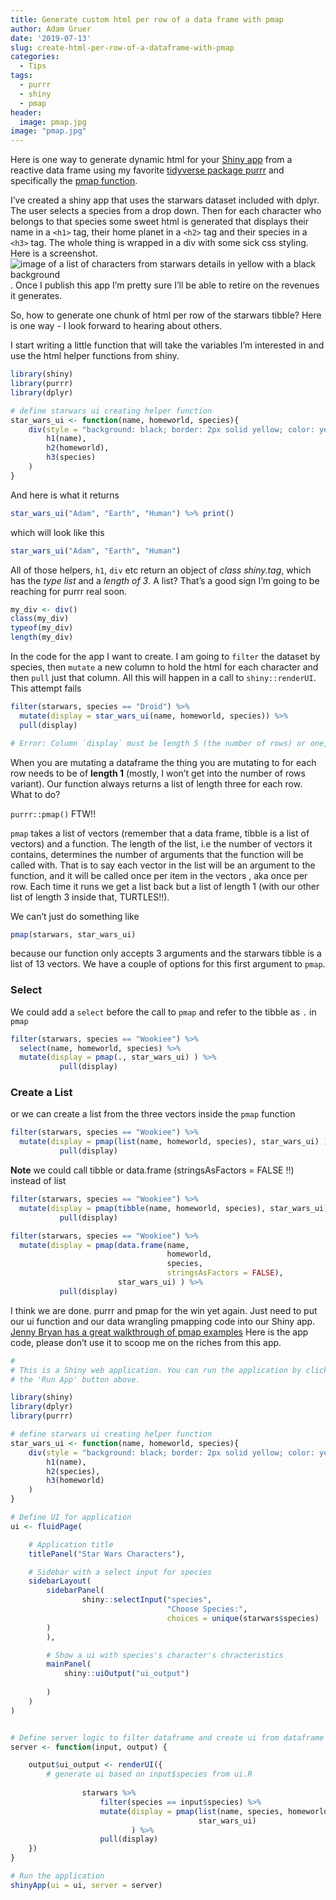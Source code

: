 ```yaml
---
title: Generate custom html per row of a data frame with pmap
author: Adam Gruer
date: '2019-07-13'
slug: create-html-per-row-of-a-dataframe-with-pmap
categories:
  - Tips
tags:
  - purrr
  - shiny
  - pmap
header:
  image: pmap.jpg
image: "pmap.jpg"
---
```


<!-- ![image of a weaving machine](pmap.jpg) -->

Here is one way to generate dynamic html for your [Shiny app](https://shiny.rstudio.com/) from a reactive data frame using my favorite [tidyverse package purrr](https://purrr.tidyverse.org/) and specifically the [pmap function](https://purrr.tidyverse.org/reference/map2.html).

I've created a shiny app that uses the starwars dataset included with dplyr. The user selects a species from a drop down. Then for each character who belongs to that species some sweet html is generated that displays their name in a `<h1>` tag, their home planet in a `<h2>` tag and their species in a `<h3>` tag.  The whole thing is wrapped in a div with some sick css styling.  Here is a screenshot.
![image of a list of characters from starwars details in yellow with a black background](app.png).  Once I publish this app I'm pretty sure I'll be able to retire on the revenues it generates.

So, how to generate one chunk of html per row of the starwars tibble? Here is one way - I look forward to hearing about others.

I start writing a little function that will take the variables I'm interested in and use the html helper functions from shiny.

```r
library(shiny)
library(purrr)
library(dplyr)

```


```r
# define starwars ui creating helper function
star_wars_ui <- function(name, homeworld, species){
    div(style = "background: black; border: 2px solid yellow; color: yellow",
        h1(name),
        h2(homeworld),
        h3(species)
    )
}
```

And here is what it returns

```r
star_wars_ui("Adam", "Earth", "Human") %>% print()
```

which will look like this

```r
star_wars_ui("Adam", "Earth", "Human")
```

All of those helpers, `h1`, `div` etc return an object of *class shiny.tag*, which has the *type list* and a *length of 3*.  A list? That's a good sign I'm going to be reaching for purrr real soon.

```r
my_div <- div()
class(my_div)
typeof(my_div)
length(my_div)
```

In the code for the app I want to create. I am going to `filter` the dataset by species, then `mutate` a new column to hold the html for each character and then `pull` just that column.  All this will happen in a call to `shiny::renderUI`.
This attempt fails

```r
filter(starwars, species == "Droid") %>%
  mutate(display = star_wars_ui(name, homeworld, species)) %>%
  pull(display)

# Error: Column `display` must be length 5 (the number of rows) or one, not 3
```

When you are mutating a dataframe the thing you are mutating to for each row needs to be of **length 1** (mostly, I won't get into the number of rows variant).
Our function always returns a list of length three for each row. What to do?

`purrr::pmap()` FTW!!

`pmap` takes a list of vectors (remember that a data frame, tibble is a list of vectors) and a function.  The length of the list, i.e the number of vectors it contains, determines the number of arguments that the function will be called with.  That is to say each vector in the list will be an argument to the function, and it will be called once per item in the vectors , aka once per row. 
Each time it runs we get a list back but a list of length 1 (with our other list of length 3 inside that, TURTLES!!).

We can't just do something like

```r
pmap(starwars, star_wars_ui)
```

because our function only accepts 3 arguments and the starwars tibble is a list of 13 vectors.
We have a couple of options for this first argument to `pmap`.

### Select

We could add a `select` before the call to `pmap` and refer to the tibble as `.`
in `pmap`

```r
filter(starwars, species == "Wookiee") %>%
  select(name, homeworld, species) %>%
  mutate(display = pmap(., star_wars_ui) ) %>%
           pull(display)
```

### Create a List

or we can create a list from the three vectors inside the `pmap` function

```r
filter(starwars, species == "Wookiee") %>%
  mutate(display = pmap(list(name, homeworld, species), star_wars_ui) ) %>%
           pull(display)
```

**Note** we could call tibble or data.frame (stringsAsFactors = FALSE !!) instead of list

```r
filter(starwars, species == "Wookiee") %>% 
  mutate(display = pmap(tibble(name, homeworld, species), star_wars_ui) ) %>% 
           pull(display)
```

```r
filter(starwars, species == "Wookiee") %>% 
  mutate(display = pmap(data.frame(name,
                                   homeworld,
                                   species,
                                   stringsAsFactors = FALSE),
                        star_wars_ui) ) %>% 
           pull(display)
```

I think we are done. purrr and pmap for the win yet again. Just need to put our ui function and our data wrangling pmapping code into our Shiny app.
[Jenny Bryan has a great walkthrough of pmap examples](https://github.com/jennybc/row-oriented-workflows/blob/master/ex06_runif-via-pmap.md)
Here is the app code, please don't use it to scoop me on the riches from this app.

```r
#
# This is a Shiny web application. You can run the application by clicking
# the 'Run App' button above.

library(shiny)
library(dplyr)
library(purrr)

# define starwars ui creating helper function
star_wars_ui <- function(name, homeworld, species){
    div(style = "background: black; border: 2px solid yellow; color: yellow",
        h1(name),
        h2(species),
        h3(homeworld)
    )
}

# Define UI for application
ui <- fluidPage(

    # Application title
    titlePanel("Star Wars Characters"),

    # Sidebar with a select input for species
    sidebarLayout(
        sidebarPanel(
                shiny::selectInput("species",
                                   "Choose Species:",
                                   choices = unique(starwars$species)
        )
        ),

        # Show a ui with species's character's chracteristics
        mainPanel(
            shiny::uiOutput("ui_output")
            
        )
    )
)


# Define server logic to filter dataframe and create ui from dataframe variables
server <- function(input, output) {

    output$ui_output <- renderUI({
        # generate ui based on input$species from ui.R
                 
                starwars %>% 
                    filter(species == input$species) %>% 
                    mutate(display = pmap(list(name, species, homeworld),
                                          star_wars_ui)
                           ) %>% 
                    pull(display) 
    })
}

# Run the application 
shinyApp(ui = ui, server = server)
```





